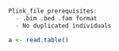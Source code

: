 ```r

Plink_file prerequisites:
  - .bim .bed .fam format
  - No duplicated individuals

a <- read.table()
  
```
